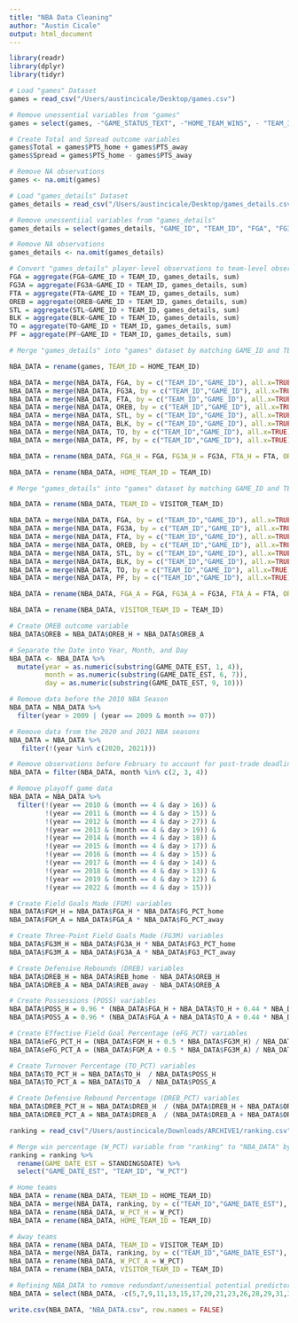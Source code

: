 ```yaml
---
title: "NBA Data Cleaning"
author: "Austin Cicale"
output: html_document
---
```


```r
library(readr)
library(dplyr)
library(tidyr)
```

```r
# Load "games" Dataset
games = read_csv("/Users/austincicale/Desktop/games.csv")
```



```r
# Remove unessential variables from "games"
games = select(games, -"GAME_STATUS_TEXT", -"HOME_TEAM_WINS", - "TEAM_ID_home", - "TEAM_ID_away")

# Create Total and Spread outcome variables
games$Total = games$PTS_home + games$PTS_away
games$Spread = games$PTS_home - games$PTS_away

# Remove NA observations
games <- na.omit(games)
```

```r
# Load "games_details" Dataset
games_details = read_csv("/Users/austincicale/Desktop/games_details.csv")
```


```r
# Remove unessentiial variables from "games_details"
games_details = select(games_details, "GAME_ID", "TEAM_ID", "FGA", "FG3A", "FTA", "OREB", "STL", "BLK", "TO", "PF")

# Remove NA observations
games_details <- na.omit(games_details)
```

```r
# Convert "games_details" player-level observations to team-level observations
FGA = aggregate(FGA~GAME_ID + TEAM_ID, games_details, sum)
FG3A = aggregate(FG3A~GAME_ID + TEAM_ID, games_details, sum)
FTA = aggregate(FTA~GAME_ID + TEAM_ID, games_details, sum)
OREB = aggregate(OREB~GAME_ID + TEAM_ID, games_details, sum)
STL = aggregate(STL~GAME_ID + TEAM_ID, games_details, sum)
BLK = aggregate(BLK~GAME_ID + TEAM_ID, games_details, sum)
TO = aggregate(TO~GAME_ID + TEAM_ID, games_details, sum)
PF = aggregate(PF~GAME_ID + TEAM_ID, games_details, sum)
```

```r
# Merge "games_details" into "games" dataset by matching GAME_ID and TEAM_ID (Home Teams)

NBA_DATA = rename(games, TEAM_ID = HOME_TEAM_ID)

NBA_DATA = merge(NBA_DATA, FGA, by = c("TEAM_ID","GAME_ID"), all.x=TRUE)  
NBA_DATA = merge(NBA_DATA, FG3A, by = c("TEAM_ID","GAME_ID"), all.x=TRUE)
NBA_DATA = merge(NBA_DATA, FTA, by = c("TEAM_ID","GAME_ID"), all.x=TRUE)
NBA_DATA = merge(NBA_DATA, OREB, by = c("TEAM_ID","GAME_ID"), all.x=TRUE)
NBA_DATA = merge(NBA_DATA, STL, by = c("TEAM_ID","GAME_ID"), all.x=TRUE)
NBA_DATA = merge(NBA_DATA, BLK, by = c("TEAM_ID","GAME_ID"), all.x=TRUE)
NBA_DATA = merge(NBA_DATA, TO, by = c("TEAM_ID","GAME_ID"), all.x=TRUE)
NBA_DATA = merge(NBA_DATA, PF, by = c("TEAM_ID","GAME_ID"), all.x=TRUE)

NBA_DATA = rename(NBA_DATA, FGA_H = FGA, FG3A_H = FG3A, FTA_H = FTA, OREB_H = OREB, STL_H = STL, BLK_H = BLK, TO_H = TO, PF_H = PF)

NBA_DATA = rename(NBA_DATA, HOME_TEAM_ID = TEAM_ID)

# Merge "games_details" into "games" dataset by matching GAME_ID and TEAM_ID (Away Teams)

NBA_DATA = rename(NBA_DATA, TEAM_ID = VISITOR_TEAM_ID)

NBA_DATA = merge(NBA_DATA, FGA, by = c("TEAM_ID","GAME_ID"), all.x=TRUE)  
NBA_DATA = merge(NBA_DATA, FG3A, by = c("TEAM_ID","GAME_ID"), all.x=TRUE)
NBA_DATA = merge(NBA_DATA, FTA, by = c("TEAM_ID","GAME_ID"), all.x=TRUE)
NBA_DATA = merge(NBA_DATA, OREB, by = c("TEAM_ID","GAME_ID"), all.x=TRUE)
NBA_DATA = merge(NBA_DATA, STL, by = c("TEAM_ID","GAME_ID"), all.x=TRUE)
NBA_DATA = merge(NBA_DATA, BLK, by = c("TEAM_ID","GAME_ID"), all.x=TRUE)
NBA_DATA = merge(NBA_DATA, TO, by = c("TEAM_ID","GAME_ID"), all.x=TRUE)
NBA_DATA = merge(NBA_DATA, PF, by = c("TEAM_ID","GAME_ID"), all.x=TRUE)

NBA_DATA = rename(NBA_DATA, FGA_A = FGA, FG3A_A = FG3A, FTA_A = FTA, OREB_A = OREB, STL_A = STL, BLK_A = BLK, TO_A = TO, PF_A = PF)

NBA_DATA = rename(NBA_DATA, VISITOR_TEAM_ID = TEAM_ID)
```

```r
# Create OREB outcome variable
NBA_DATA$OREB = NBA_DATA$OREB_H + NBA_DATA$OREB_A
```

```r
# Separate the Date into Year, Month, and Day
NBA_DATA <- NBA_DATA %>%
  mutate(year = as.numeric(substring(GAME_DATE_EST, 1, 4)),
         month = as.numeric(substring(GAME_DATE_EST, 6, 7)),
         day = as.numeric(substring(GAME_DATE_EST, 9, 10)))

# Remove data before the 2010 NBA Season
NBA_DATA = NBA_DATA %>%
  filter(year > 2009 | (year == 2009 & month >= 07))

# Remove data from the 2020 and 2021 NBA seasons
NBA_DATA = NBA_DATA %>%
   filter(!(year %in% c(2020, 2021)))

# Remove observations before February to account for post-trade deadline
NBA_DATA = filter(NBA_DATA, month %in% c(2, 3, 4))

# Remove playoff game data
NBA_DATA = NBA_DATA %>%
  filter(!(year == 2010 & (month == 4 & day > 16)) &
         !(year == 2011 & (month == 4 & day > 15)) &
         !(year == 2012 & (month == 4 & day > 27)) &
         !(year == 2013 & (month == 4 & day > 19)) &
         !(year == 2014 & (month == 4 & day > 18)) &
         !(year == 2015 & (month == 4 & day > 17)) &
         !(year == 2016 & (month == 4 & day > 15)) &
         !(year == 2017 & (month == 4 & day > 14)) &
         !(year == 2018 & (month == 4 & day > 13)) &
         !(year == 2019 & (month == 4 & day > 12)) &
         !(year == 2022 & (month == 4 & day > 15))) 
```

```r
# Create Field Goals Made (FGM) variables
NBA_DATA$FGM_H = NBA_DATA$FGA_H * NBA_DATA$FG_PCT_home
NBA_DATA$FGM_A = NBA_DATA$FGA_A * NBA_DATA$FG_PCT_away

# Create Three-Point Field Goals Made (FG3M) variables
NBA_DATA$FG3M_H = NBA_DATA$FG3A_H * NBA_DATA$FG3_PCT_home
NBA_DATA$FG3M_A = NBA_DATA$FG3A_A * NBA_DATA$FG3_PCT_away

# Create Defensive Rebounds (DREB) variables
NBA_DATA$DREB_H = NBA_DATA$REB_home - NBA_DATA$OREB_H
NBA_DATA$DREB_A = NBA_DATA$REB_away - NBA_DATA$OREB_A

# Create Possessions (POSS) variables
NBA_DATA$POSS_H = 0.96 * (NBA_DATA$FGA_H + NBA_DATA$TO_H + 0.44 * NBA_DATA$FTA_H - NBA_DATA$OREB_H)
NBA_DATA$POSS_A = 0.96 * (NBA_DATA$FGA_A + NBA_DATA$TO_A + 0.44 * NBA_DATA$FTA_A - NBA_DATA$OREB_A)

# Create Effective Field Goal Percentage (eFG_PCT) variables
NBA_DATA$eFG_PCT_H = (NBA_DATA$FGM_H + 0.5 * NBA_DATA$FG3M_H) / NBA_DATA$FGA_H 
NBA_DATA$eFG_PCT_A = (NBA_DATA$FGM_A + 0.5 * NBA_DATA$FG3M_A) / NBA_DATA$FGA_A

# Create Turnover Percentage (TO_PCT) variables
NBA_DATA$TO_PCT_H = NBA_DATA$TO_H  / NBA_DATA$POSS_H 
NBA_DATA$TO_PCT_A = NBA_DATA$TO_A  / NBA_DATA$POSS_A

# Create Defensive Rebound Percentage (DREB_PCT) variables
NBA_DATA$DREB_PCT_H = NBA_DATA$DREB_H  / (NBA_DATA$DREB_H + NBA_DATA$OREB_A)
NBA_DATA$DREB_PCT_A = NBA_DATA$DREB_A  / (NBA_DATA$DREB_A + NBA_DATA$OREB_H)
```

```r
ranking = read_csv("/Users/austincicale/Downloads/ARCHIVE1/ranking.csv")
```

```r
# Merge win percentage (W_PCT) variable from "ranking" to "NBA_DATA" by matching TEAM_ID and the date
ranking = ranking %>%
  rename(GAME_DATE_EST = STANDINGSDATE) %>%
  select("GAME_DATE_EST", "TEAM_ID", "W_PCT")

# Home teams
NBA_DATA = rename(NBA_DATA, TEAM_ID = HOME_TEAM_ID)
NBA_DATA = merge(NBA_DATA, ranking, by = c("TEAM_ID","GAME_DATE_EST"), all.x=TRUE)
NBA_DATA = rename(NBA_DATA, W_PCT_H = W_PCT)
NBA_DATA = rename(NBA_DATA, HOME_TEAM_ID = TEAM_ID)

# Away teams
NBA_DATA = rename(NBA_DATA, TEAM_ID = VISITOR_TEAM_ID)
NBA_DATA = merge(NBA_DATA, ranking, by = c("TEAM_ID","GAME_DATE_EST"), all.x=TRUE)
NBA_DATA = rename(NBA_DATA, W_PCT_A = W_PCT)
NBA_DATA = rename(NBA_DATA, VISITOR_TEAM_ID = TEAM_ID)
```

```r
# Refining NBA_DATA to remove redundant/unessential potential predictors
NBA_DATA = select(NBA_DATA, -c(5,7,9,11,13,15,17,20,21,23,26,28,29,31,34,37:45))

write.csv(NBA_DATA, "NBA_DATA.csv", row.names = FALSE)
```

